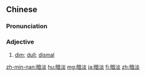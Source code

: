==Chinese==
{{zh-forms}}

===Pronunciation===
{{zh-pron
|m=àndàn
|c=am3 daam6
|mn=qz,tw,xm,zz:àm-tām/qz:àm-tǎm
|cat=a
}}

===Adjective===
{{zh-adj}}

# [[dim]]; [[dull]]; [[dismal]]

{{zh-cat|Advanced}}

[[zh-min-nan:暗淡]]
[[hu:暗淡]]
[[mg:暗淡]]
[[ja:暗淡]]
[[fi:暗淡]]
[[zh:暗淡]]